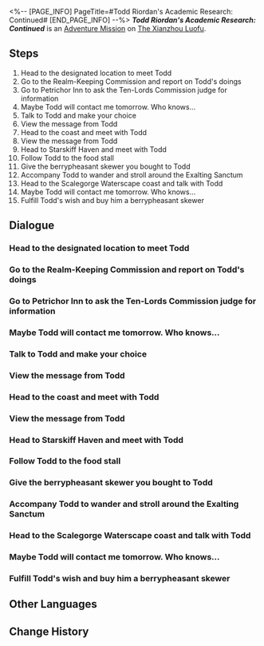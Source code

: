 <%-- [PAGE_INFO]
PageTitle=#Todd Riordan's Academic Research: Continued#
[END_PAGE_INFO] --%>
{{Stub|Dialogue.}}
{{Mission Infobox
|id            = 2020203
|title         = 
|image         = <!--Mission Todd Riordan's Academic Research: Continued.png-->
|type          = Adventure
|event_name    = 
|chapter       = 
|requirements  = Complete [[Adventure Mission]] ''[[Todd Riordan's Academic Research: The Three Draconic Transformations]]'' and wait for the next Daily [[Reset]]
|summary       = Todd tried to recruit you as his student and revealed that he used you to obtain the secret of the Vidyadharas' immortality. After careful consideration, you made your own decision, and Todd's life comes to an end.
|characters    = ???; Bailu; Dahao; Food Stall Owner; Todd; Trailblazer; Xueyi
|startLocation = [[The Xianzhou Luofu]] - [[Central Starskiff Haven]]
|world         = The Xianzhou Luofu
|area          = Central Starskiff Haven
|prev          = Todd Riordan's Academic Research: The Three Draconic Transformations
|next          = 
|exp           = 
|credits       = 30000
|stellarJade   = 
|other         = {{Card List|1=Traveler's Guide*4; Shredded Notes of Scholar Bernini*1 { text = Shredded Notes of Scholar Bernini }}}
}}
'''''Todd Riordan's Academic Research: Continued''''' is an [[Adventure Mission]] on [[The Xianzhou Luofu]].

==Steps==
# Head to the designated location to meet Todd
# Go to the Realm-Keeping Commission and report on Todd's doings
# Go to Petrichor Inn to ask the Ten-Lords Commission judge for information
# Maybe Todd will contact me tomorrow. Who knows...
# Talk to Todd and make your choice
# View the message from Todd
# Head to the coast and meet with Todd
# View the message from Todd
# Head to Starskiff Haven and meet with Todd
# Follow Todd to the food stall
# Give the berrypheasant skewer you bought to Todd
# Accompany Todd to wander and stroll around the Exalting Sanctum
# Head to the Scalegorge Waterscape coast and talk with Todd
# Maybe Todd will contact me tomorrow. Who knows...
# Fulfill Todd's wish and buy him a berrypheasant skewer

<!--
==Gameplay Notes==

--><!--
==Trial Character==

-->
==Dialogue==
{{Stub Dialogue}}
{{Dialogue Start}}
:{{tx}}
{{Dialogue End}}

===Head to the designated location to meet Todd===
{{Mission Description|type=adventure|location=Central Starskiff Haven|update|Todd sends you a message, eagerly inviting you to share in his joy. But when you arrive, you find out that he actually...}}
{{Dialogue Start}}
:{{tx}}
{{Dialogue End}}

===Go to the Realm-Keeping Commission and report on Todd's doings===
{{Mission Description|type=adventure|location=Exalting Sanctum|update|What Todd had done really disappoints you, not to mention it also breaks Xianzhou's laws. After thinking about it at length, you finally make a difficult decision &mdash; you decide to report Todd to the Realm-Keeping Commission.}}
{{Dialogue Start}}
:{{tx}}
{{Dialogue End}}

===Go to Petrichor Inn to ask the Ten-Lords Commission judge for information===
{{Mission Description|type=adventure|location=Central Starskiff Haven|update|The Realm-Keeping Commission clerk relayed the information you reported to the Ten-Lords Commission. Now the Ten-Lords Commission has sent a judge to Petrichor Inn to arrest Todd. You try to find out about Todd's whereabouts from this beautiful judge.}}
{{Dialogue Start}}
:{{tx}}
{{Dialogue End}}

===Maybe Todd will contact me tomorrow. Who knows...===
{{Mission Description|type=adventure|location=<!--to be added-->|update|Unexpectedly, even the Ten-Lords Commission judge failed to find him. Todd's whereabouts are currently unknown, so you decide to wait for him to contact you...}}
{{Dialogue Start}}
:{{tx}}
{{Dialogue End}}

===Talk to Todd and make your choice===
{{Mission Description|type=adventure|location=Central Starskiff Haven|update|Todd tries his best to invite you to be his student and reveals to you that he used you to obtain the secret of the Vidyadhara's long life. His youthful body confirms this, and he reveals a secret plan to you... But after thinking through the choices, you ultimately make your own decision...}}
{{Dialogue Start}}
:{{tx}}
{{Dialogue End}}

===View the message from Todd===
{{Mission Description|type=adventure|location=<!--to be added-->|update|You finally receive a message from Todd. He's asking you to meet somewhere to talk...}}
{{Dialogue Start}}
:{{tx}}
{{Dialogue End}}

===Head to the coast and meet with Todd===
{{Mission Description|type=adventure|location=Scalegorge Waterscape|update|Following the location Todd mentioned in the message, you decide to go to the coast to see what he is up to.}}
{{Dialogue Start}}
:{{tx}}
{{Dialogue End}}

===View the message from Todd===
{{Mission Description|type=adventure|location=<!--to be added-->|update|You finally receive a message from Todd. He's asking you to meet somewhere to talk...}}
{{Dialogue Start}}
:{{tx}}
{{Dialogue End}}

===Head to Starskiff Haven and meet with Todd===
{{Mission Description|type=adventure|location=Central Starskiff Haven|update|Following the location Todd mentioned in the message, you decide to go to Starskiff Haven to see what he is up to.}}
{{Dialogue Start}}
:{{tx}}
{{Dialogue End}}

===Follow Todd to the food stall===
{{Mission Description|type=adventure|location=Central Starskiff Haven|update|Something unexpected happened to Todd's "long life." He has now turned into a cute little child. No wonder the people from the Ten-Lords Commission couldn't find him. At Todd's request, you decide to go for a walk with him.}}
{{Dialogue Start}}
:{{tx}}
{{Dialogue End}}

===Give the berrypheasant skewer you bought to Todd===
{{Mission Description|type=adventure|location=Central Starskiff Haven|update|Todd tells you about his wish. He just wants to experience the happiness that children deserve. You agree to his childish request to buy a snack.}}
{{Dialogue Start}}
:{{tx}}
{{Dialogue End}}

===Accompany Todd to wander and stroll around the Exalting Sanctum===
{{Mission Description|type=adventure|location=Central Starskiff Haven|update|Before further physical changes occur, Todd just wants to experience the happiness that children deserve. You agree to his request and accompany him around the Exalting Sanctum, but unexpectedly meet some people...}}
{{Dialogue Start}}
:{{tx}}
{{Dialogue End}}

===Head to the Scalegorge Waterscape coast and talk with Todd===
{{Mission Description|type=adventure|location=<!--to be added-->|update|Good times are always fleeting. Todd is with you at the coast, facing the waves of the Lunarescent Depths. He tells you his story. Or rather, it isn't his story, but instead the story of you and him, and of others...}}
{{Dialogue Start}}
:{{tx}}
{{Dialogue End}}

===Maybe Todd will contact me tomorrow. Who knows...===
{{Mission Description|type=adventure|location=<!--to be added-->|update|Your careful behavior makes Todd trust you, and he reveals all his plan to escape from Xianzhou. All you need to do now is to wait for him to contact you...}}
{{Dialogue Start}}
:{{tx}}
{{Dialogue End}}

===Fulfill Todd's wish and buy him a berrypheasant skewer===
{{Mission Description|type=adventure|location=<!--to be added-->|update|Todd tells you about his wish. He just wants to experience the happiness that children deserve. You agree to his childish request to buy a snack.}}
{{Dialogue Start}}
:{{tx}}
{{Dialogue End}}

==Other Languages==
{{Other Languages
|en   = Todd Riordan's Academic Research: Continued
|zhs  = 陶德•雷奥登的学术研究：续
|zht  = 陶德•雷奧登的學術研究：續
|ja   = トッド・ライオットの学術研究：続
|ko   = 토드•리오단의 학술 연구: 계속
|es   = Investigación académica de Todd Riordan: continuación
|fr   = Les recherches de Todd&nbsp;Riordan&nbsp;: Suite
|ru   = Исследование Тодда Риордана: Продолжение
|th   = งานวิจัยของ Todd Riordan: ภาคต่อ
|vi   = Nghiên cứu học thuật của Todd Riordan: Tiếp
|de   = Todd Riordans akademische Forschung: Fortsetzung
|id   = Penelitian Akademis Todd Riordan: Lanjutan
|pt   = Pesquisa Acadêmica de Todd Riordan: Continuação
}}

==Change History==
{{Change History|1.2}}
